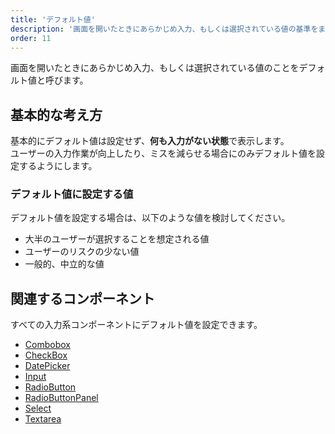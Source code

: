 ```yaml
---
title: 'デフォルト値'
description: '画面を開いたときにあらかじめ入力、もしくは選択されている値の基準をまとめています。'
order: 11
---
```

画面を開いたときにあらかじめ入力、もしくは選択されている値のことをデフォルト値と呼びます。


## 基本的な考え方
基本的にデフォルト値は設定せず、**何も入力がない状態**で表示します。  
ユーザーの入力作業が向上したり、ミスを減らせる場合にのみデフォルト値を設定するようにします。


### デフォルト値に設定する値
デフォルト値を設定する場合は、以下のような値を検討してください。

- 大半のユーザーが選択することを想定される値
- ユーザーのリスクの少ない値
- 一般的、中立的な値

## 関連するコンポーネント

すべての入力系コンポーネントにデフォルト値を設定できます。

- [Combobox](/products/components/combo-box/)
- [CheckBox](/products/components/check-box/#h3-3)
- [DatePicker](/products/components/date-picker/)
- [Input](/products/components/input/#h3-6)
- [RadioButton](/products/components/radio-button/#h3-2)
- [RadioButtonPanel](/products/components/radio-button-panel/)
- [Select](/products/components/select/#h3-2)
- [Textarea](/products/components/textarea/)